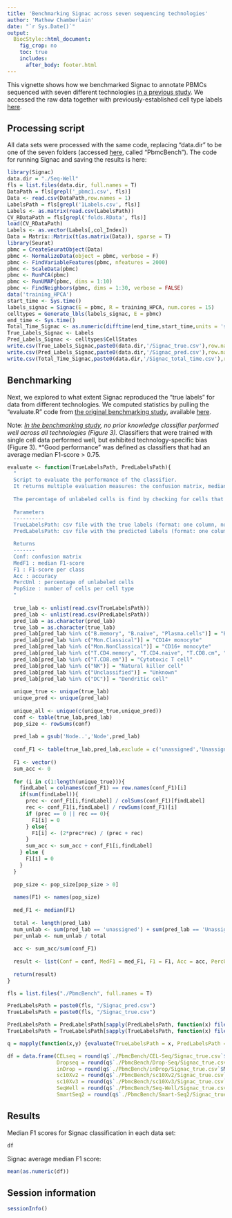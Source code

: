 ```yaml
---
title: 'Benchmarking Signac across seven sequencing technologies'
author: 'Mathew Chamberlain'
date: "`r Sys.Date()`"
output:
  BiocStyle::html_document:
    fig_crop: no
    toc: true
    includes:
      after_body: footer.html
---
```


This vignette shows how we benchmarked Signac to annotate PBMCs sequenced with seven different technologies [in a previous study](https://www.nature.com/articles/s41587-020-0465-8). We accessed the raw data together with previously-established cell type labels [here](https://doi.org/10.5281/zenodo.3357167).

## Processing script

All data sets were processed with the same code, replacing "data.dir" to be one of the seven folders (accessed  [here](https://doi.org/10.5281/zenodo.3357167), called "PbmcBench"). The code for running Signac and saving the results is here:

```r
library(Signac)
data.dir = "./Seq-Well"
fls = list.files(data.dir, full.names = T)
DataPath = fls[grepl('_pbmc1.csv', fls)]
Data <- read.csv(DataPath,row.names = 1)
LabelsPath = fls[grepl('1Labels.csv', fls)]
Labels <- as.matrix(read.csv(LabelsPath))
CV_RDataPath = fls[grepl('folds.RData', fls)]
load(CV_RDataPath)
Labels <- as.vector(Labels[,col_Index])
Data = Matrix::Matrix(t(as.matrix(Data)), sparse = T)
library(Seurat)
pbmc = CreateSeuratObject(Data)
pbmc <- NormalizeData(object = pbmc, verbose = F)
pbmc <- FindVariableFeatures(pbmc, nfeatures = 2000)
pbmc <- ScaleData(pbmc)
pbmc <- RunPCA(pbmc)
pbmc <- RunUMAP(pbmc, dims = 1:10)
pbmc <- FindNeighbors(pbmc, dims = 1:30, verbose = FALSE)
data('training_HPCA')
start_time <- Sys.time()
labels_signac = Signac(E = pbmc, R = training_HPCA, num.cores = 15)
celltypes = Generate_lbls(labels_signac, E = pbmc)
end_time <- Sys.time()
Total_Time_Signac <- as.numeric(difftime(end_time,start_time,units = 'secs'))
True_Labels_Signac <- Labels
Pred_Labels_Signac <- celltypes$CellStates
write.csv(True_Labels_Signac,paste0(data.dir,'/Signac_true.csv'),row.names = FALSE)
write.csv(Pred_Labels_Signac,paste0(data.dir,'/Signac_pred.csv'),row.names = FALSE)
write.csv(Total_Time_Signac,paste0(data.dir,'/Signac_total_time.csv'),row.names = FALSE)
```

## Benchmarking

Next, we explored to what extent Signac reproduced the "true labels" for data from different technologies. We computed statistics by pulling the "evaluate.R" code from [the original benchmarking study](https://genomebiology.biomedcentral.com/articles/10.1186/s13059-019-1795-z), available [here](https://github.com/tabdelaal/scRNAseq_Benchmark).

Note:
*[In the benchmarking study](https://genomebiology.biomedcentral.com/articles/10.1186/s13059-019-1795-z), no prior knowledge classifier performed well across all technologies (Figure 3).
*Classifiers that were trained with single cell data performed well, but exhibited technology-specific bias (Figure 3).
*"Good performance" was defined as classifiers that had an average median F1-score > 0.75.

```r
evaluate <- function(TrueLabelsPath, PredLabelsPath){
  "
  Script to evaluate the performance of the classifier.
  It returns multiple evaluation measures: the confusion matrix, median F1-score, F1-score for each class, accuracy, percentage of unlabeled, population size. 
  
  The percentage of unlabeled cells is find by checking for cells that are labeled 'Unassigned', 'unassigned', 'Unknown', 'unknown', 'Nodexx', 'rand', or 'ambiguous'.
  
  Parameters
  ----------
  TrueLabelsPath: csv file with the true labels (format: one column, no index)
  PredLabelsPath: csv file with the predicted labels (format: one column, no index)

  Returns
  -------
  Conf: confusion matrix
  MedF1 : median F1-score
  F1 : F1-score per class
  Acc : accuracy
  PercUnl : percentage of unlabeled cells
  PopSize : number of cells per cell type
  "
  
  true_lab <- unlist(read.csv(TrueLabelsPath))
  pred_lab <- unlist(read.csv(PredLabelsPath))
  pred_lab = as.character(pred_lab)
  true_lab = as.character(true_lab)
  pred_lab[pred_lab %in% c("B.memory", "B.naive", "Plasma.cells")] = "B cell"
  pred_lab[pred_lab %in% c("Mon.Classical")] = "CD14+ monocyte"
  pred_lab[pred_lab %in% c("Mon.NonClassical")] = "CD16+ monocyte"
  pred_lab[pred_lab %in% c("T.CD4.memory", "T.CD4.naive", "T.CD8.cm", "T.CD8.naive", "T.regs")] = "CD4+ T cell"
  pred_lab[pred_lab %in% c("T.CD8.em")] = "Cytotoxic T cell"
  pred_lab[pred_lab %in% c("NK")] = "Natural killer cell"
  pred_lab[pred_lab %in% c("Unclassified")] = "Unknown"
  pred_lab[pred_lab %in% c("DC")] = "Dendritic cell"
  
  unique_true <- unique(true_lab)
  unique_pred <- unique(pred_lab)
  
  unique_all <- unique(c(unique_true,unique_pred))
  conf <- table(true_lab,pred_lab)
  pop_size <- rowSums(conf)
  
  pred_lab = gsub('Node..','Node',pred_lab)
  
  conf_F1 <- table(true_lab,pred_lab,exclude = c('unassigned','Unassigned','Unknown','rand','Node','ambiguous','unknown'))
  
  F1 <- vector()
  sum_acc <- 0
  
  for (i in c(1:length(unique_true))){
    findLabel = colnames(conf_F1) == row.names(conf_F1)[i]
    if(sum(findLabel)){
      prec <- conf_F1[i,findLabel] / colSums(conf_F1)[findLabel]
      rec <- conf_F1[i,findLabel] / rowSums(conf_F1)[i]
      if (prec == 0 || rec == 0){
        F1[i] = 0
      } else{
        F1[i] <- (2*prec*rec) / (prec + rec)
      }
      sum_acc <- sum_acc + conf_F1[i,findLabel]
    } else {
      F1[i] = 0
    }
  }
  
  pop_size <- pop_size[pop_size > 0]
  
  names(F1) <- names(pop_size)
  
  med_F1 <- median(F1)
  
  total <- length(pred_lab)
  num_unlab <- sum(pred_lab == 'unassigned') + sum(pred_lab == 'Unassigned') + sum(pred_lab == 'rand') + sum(pred_lab == 'Unknown') + sum(pred_lab == 'unknown') + sum(pred_lab == 'Node') + sum(pred_lab == 'ambiguous')
  per_unlab <- num_unlab / total
  
  acc <- sum_acc/sum(conf_F1)
  
  result <- list(Conf = conf, MedF1 = med_F1, F1 = F1, Acc = acc, PercUnl = per_unlab, PopSize = pop_size)
  
  return(result)
}

fls = list.files("./PbmcBench", full.names = T)

PredLabelsPath = paste0(fls, "/Signac_pred.csv")
TrueLabelsPath = paste0(fls, "/Signac_true.csv")

PredLabelsPath = PredLabelsPath[sapply(PredLabelsPath, function(x) file.exists(x))]
TrueLabelsPath = TrueLabelsPath[sapply(TrueLabelsPath, function(x) file.exists(x))]

q = mapply(function(x,y) {evaluate(TrueLabelsPath = x, PredLabelsPath = y)}, x = TrueLabelsPath, y = PredLabelsPath, SIMPLIFY = F)

df = data.frame(CELseq = round(q$`./PbmcBench/CEL-Seq/Signac_true.csv`$MedF1, digits = 2),
                Dropseq = round(q$`./PbmcBench/Drop-Seq/Signac_true.csv`$MedF1, digits = 2),
                inDrop = round(q$`./PbmcBench/inDrop/Signac_true.csv`$MedF1, digits = 2),
                sc10Xv2 = round(q$`./PbmcBench/sc10Xv2/Signac_true.csv`$MedF1, digits = 2),
                sc10Xv3 = round(q$`./PbmcBench/sc10Xv3/Signac_true.csv`$MedF1, digits = 2),
                SeqWell = round(q$`./PbmcBench/Seq-Well/Signac_true.csv`$MedF1, digits = 2),
                SmartSeq2 = round(q$`./PbmcBench/Smart-Seq2/Signac_true.csv`$MedF1, digits = 2))
```

## Results

Median F1 scores for Signac classification in each data set:

```r
df
```

Signac average median F1 score:

```r
mean(as.numeric(df))
```

## Session information

```r
sessionInfo()
```
